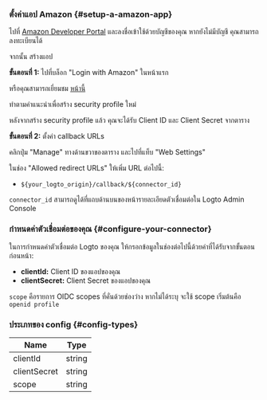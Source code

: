 ### ตั้งค่าแอป Amazon \{#setup-a-amazon-app}

ไปที่ [Amazon Developer Portal](https://developer.amazon.com) และลงชื่อเข้าใช้ด้วยบัญชีของคุณ หากยังไม่มีบัญชี คุณสามารถลงทะเบียนได้

จากนั้น สร้างแอป

**ขั้นตอนที่ 1:** ไปที่บล็อก "Login with Amazon" ในหน้าแรก

หรือคุณสามารถเยี่ยมชม [หน้านี้](https://developer.amazon.com/loginwithamazon/console/site/lwa/overview.html)

ทำตามคำแนะนำเพื่อสร้าง security profile ใหม่

หลังจากสร้าง security profile แล้ว คุณจะได้รับ Client ID และ Client Secret จากตาราง

**ขั้นตอนที่ 2:** ตั้งค่า callback URLs

คลิกปุ่ม "Manage" ทางด้านขวาของตาราง และไปที่แท็บ "Web Settings"

ในช่อง "Allowed redirect URLs" ให้เพิ่ม URL ต่อไปนี้:

- `${your_logto_origin}/callback/${connector_id}`

`connector_id` สามารถดูได้ที่แถบด้านบนของหน้ารายละเอียดตัวเชื่อมต่อใน Logto Admin Console

### กำหนดค่าตัวเชื่อมต่อของคุณ \{#configure-your-connector}

ในการกำหนดค่าตัวเชื่อมต่อ Logto ของคุณ ให้กรอกข้อมูลในช่องต่อไปนี้ด้วยค่าที่ได้รับจากขั้นตอนก่อนหน้า:

- **clientId:** Client ID ของแอปของคุณ
- **clientSecret:** Client Secret ของแอปของคุณ

`scope` คือรายการ OIDC scopes ที่คั่นด้วยช่องว่าง หากไม่ได้ระบุ จะใช้ scope เริ่มต้นคือ `openid profile`

### ประเภทของ config \{#config-types}

| Name         | Type   |
| ------------ | ------ |
| clientId     | string |
| clientSecret | string |
| scope        | string |
